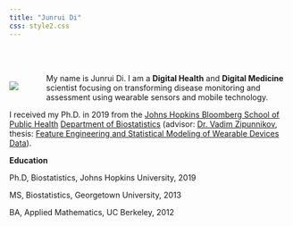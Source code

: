 ```yaml
---
title: "Junrui Di"
css: style2.css
---
```


<br>
<br>


<link rel="stylesheet" href="academicons/css/academicons.min.css"/>

<script>
  (function(i,s,o,g,r,a,m){i['GoogleAnalyticsObject']=r;i[r]=i[r]||function(){
  (i[r].q=i[r].q||[]).push(arguments)},i[r].l=1*new Date();a=s.createElement(o),
  m=s.getElementsByTagName(o)[0];a.async=1;a.src=g;m.parentNode.insertBefore(a,m)
  })(window,document,'script','https://www.google-analytics.com/analytics.js','ga');

  ga('create', 'UA-99094202-1', 'auto');
  ga('send', 'pageview');

</script>



<div style="float:left;margin:0px 50px 0px 0px">
![](./files/photo1.jpg)
</div>


My name is Junrui Di. I am a __Digital Health__ and __Digital Medicine__ scientist focusing on transforming disease monitoring and assessment using wearable sensors and mobile technology. 


I received my Ph.D. in 2019 from the [Johns Hopkins Bloomberg School of Public Health](http://www.jhsph.edu/) [Department of Biostatistics](http://www.jhsph.edu/departments/biostatistics/) (advisor: [Dr. Vadim Zipunnikov](http://www.biostat.jhsph.edu/~vzipunni/), thesis: [Feature Engineering and Statistical Modeling of Wearable Devices Data](https://jscholarship.library.jhu.edu/handle/1774.2/61537)).

__Education__

Ph.D, Biostatistics, Johns Hopkins University, 2019

MS, Biostatistics, Georgetown University, 2013

BA, Applied Mathematics, UC Berkeley, 2012


<br>
<br>
<br>
<br>
<br>
<br>
<br>
<br>








